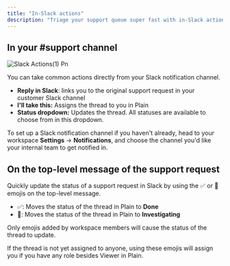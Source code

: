 ```yaml
---
title: "In-Slack actions"
description: "Triage your support queue super fast with in-Slack actions"
---
```


## In your #support channel

![Slack Actions(1) Pn](/images/slack-actions\(1\).png)

You can take common actions directly from your Slack notification channel.

- **Reply in Slack**: links you to the original support request in your customer Slack channel
- **I'll take this:** Assigns the thread to you in Plain
- **Status dropdown:** Updates the thread. All statuses are available to choose from in this dropdown.

To set up a Slack notification channel if you haven't already, head to your workspace **Settings** → **Notifications**, and choose the channel you'd like your internal team to get notified in.

## On the top-level message of the support request

Quickly update the status of a support request in Slack by using the ✅ or 👀 emojis on the top-level message.

- ✅: Moves the status of the thread in Plain to **Done**
- **👀**: Moves the status of the thread in Plain to **Investigating**

Only emojis added by workspace members will cause the status of the thread to update. 

If the thread is not yet assigned to anyone, using these emojis will assign you if you have any role besides Viewer in Plain.
